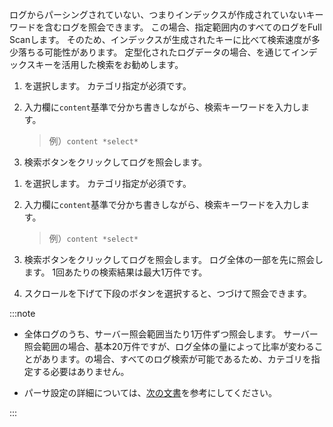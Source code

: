 ログからパーシングされていない、つまりインデックスが作成されていないキーワードを含むログを照会できます。 この場合、指定範囲内のすべてのログをFull Scanします。 そのため、インデックスが生成されたキーに比べて検索速度が多少落ちる可能性があります。 定型化されたログデータの場合、<Cmdname sid="log_parser_setting" className="uitext" />を通じてインデックスキーを活用した検索をお勧めします。

<ImgLang img='log-filter-search.png' desc='パーシングされていないキーワードのフィルター適用'/>

<InDoc pages="log-lt,aws-log-lt">

1. <Cmdname sid="category" className="uitext" />を選択します。 <InDoc pages="log-search,aws-log-search">カテゴリ指定が必須です。</InDoc>

2. <Cmdname sid="filter" className="uitext" />入力欄に`content`基準で分かち書きしながら、検索キーワードを入力します。

   > 例）`content *select*`

3. <LinkImage img="ic-search.svg" className="ico" /><UI>検索</UI>ボタンをクリックしてログを照会します。

</InDoc>

<InDoc pages="log-search,aws-log-search">

1. <Cmdname sid="category" className="uitext" />を選択します。 <InDoc pages="log-search,aws-log-search">カテゴリ指定が必須です。</InDoc>

2. <Cmdname sid="filter" className="uitext" />入力欄に`content`基準で分かち書きしながら、検索キーワードを入力します。

   > 例）`content *select*`

3. <LinkImage img="ic-search.svg" className="ico" /><UI>検索</UI>ボタンをクリックしてログを照会します。 ログ全体の一部を先に照会します。 1回あたりの検索結果は最大1万件です。

4. スクロールを下げて下段の<Cmdname sid="BTN07030" className="uitext" />ボタンを選択すると、つづけて照会できます。 

   <ImgLang img='log-content-search-more.png' desc='追加照会'/>

</InDoc>

:::note 

- <InDoc pages="log-search,aws-log-search">全体ログのうち、サーバー照会範囲当たり1万件ずつ照会します。 サーバー照会範囲の場合、基本20万件ですが、ログ全体の量によって比率が変わることがあります。</InDoc><InDoc pages="log-lt,aws-log-lt"><Cmdname sid="logTail" className="uitext" />の場合、すべてのログ検索が可能であるため、カテゴリを指定する必要はありません。</InDoc>

- パーサ設定の詳細については、[次の文書](log-parser)を参考にしてください。

:::
